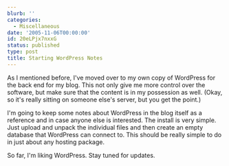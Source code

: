 ```yaml
---
blurb: ''
categories:
  - Miscellaneous
date: '2005-11-06T00:00:00'
id: 20eLPjx7nxxG
status: published
type: post
title: Starting WordPress Notes
---
```


As I mentioned before, I've moved over to my own copy of WordPress for the back end for my blog. This not only give me more control over the software, but make sure that the content is in my possession as well. (Okay, so it's really sitting on someone else's server, but you get the point.) 

I'm going to keep some notes about WordPress in the blog itself as a reference and in case anyone else is interested. The install is very simple. Just upload and unpack the individual files and then create an empty database that WordPress can connect to. This should be really simple to do in just about any hosting package. 

So far, I'm liking WordPress. Stay tuned for updates.

